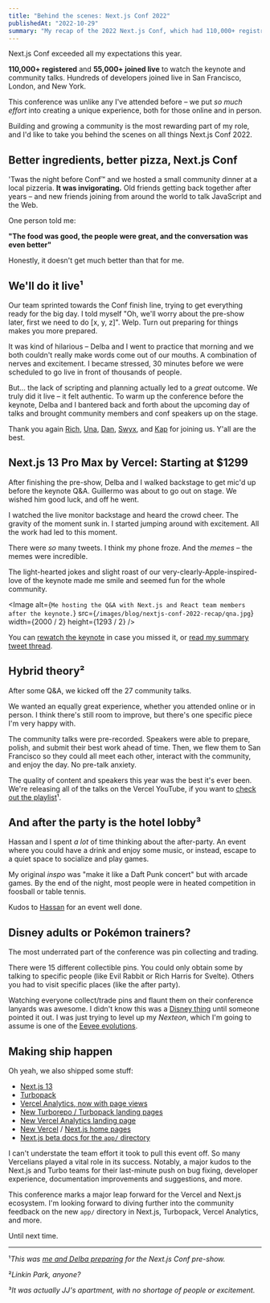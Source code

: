 ```yaml
---
title: "Behind the scenes: Next.js Conf 2022"
publishedAt: "2022-10-29"
summary: "My recap of the 2022 Next.js Conf, which had 110,000+ registrants and 55,000+ developers joining live."
---
```


Next.js Conf exceeded all my expectations this year.

**110,000+ registered** and **55,000+ joined live** to watch the keynote and community talks. Hundreds of developers joined live in San Francisco, London, and New York.

This conference was unlike any I've attended before – we put _so much effort_ into creating a unique experience, both for those online and in person.

Building and growing a community is the most rewarding part of my role, and I'd like to take you behind the scenes on all things Next.js Conf 2022.

<StaticTweet id="1584969722189484032" />

## Better ingredients, better pizza, Next.js Conf

'Twas the night before Conf™️ and we hosted a small community dinner at a local pizzeria. **It was invigorating.** Old friends getting back together after years – and new friends joining from around the world to talk JavaScript and the Web.

<StaticTweet id="1585755520543039488" />

One person told me:

**"The food was good, the people were great, and the conversation was even better"**

Honestly, it doesn't get much better than that for me.

## We'll do it live¹

Our team sprinted towards the Conf finish line, trying to get everything ready for the big day. I told myself "Oh, we'll worry about the pre-show later, first we need to do [x, y, z]". Welp. Turn out preparing for things makes you more prepared.

It was kind of hilarious – Delba and I went to practice that morning and we both couldn't really make words come out of our mouths. A combination of nerves and excitement. I became stressed, 30 minutes before we were scheduled to go live in front of thousands of people.

But... the lack of scripting and planning actually led to a _great_ outcome. We truly did it live – it felt authentic. To warm up the conference before the keynote, Delba and I bantered back and forth about the upcoming day of talks and brought community members and conf speakers up on the stage.

<StaticTweet id="1584956560832614400" />

Thank you again [Rich](https://twitter.com/Rich_Harris), [Una](https://twitter.com/Una), [Dan](https://twitter.com/dan_abramov), [Swyx](https://twitter.com/swyx), and [Kap](https://twitter.com/kapehe_ok) for joining us. Y'all are the best.

## Next.js 13 Pro Max by Vercel: Starting at $1299

After finishing the pre-show, Delba and I walked backstage to get mic'd up before the keynote Q&A. Guillermo was about to go out on stage. We wished him good luck, and off he went.

I watched the live monitor backstage and heard the crowd cheer. The gravity of the moment sunk in. I started jumping around with excitement. All the work had led to this moment.

There were _so_ many tweets. I think my phone froze. And the _memes_ – the memes were incredible.

<StaticTweet id="1584974847306002432" />

The light-hearted jokes and slight roast of our very-clearly-Apple-inspired-love of the keynote made me smile and seemed fun for the whole community.

<Image
    alt={`Me hosting the Q&A with Next.js and React team members after the keynote.`}
    src={`/images/blog/nextjs-conf-2022-recap/qna.jpg`}
    width={2000 / 2}
    height={1293 / 2}
/>

You can [rewatch the keynote](https://www.youtube.com/watch?v=NiknNI_0J48) in case you missed it, or [read my summary tweet thread](https://twitter.com/leeerob/status/1585349567410626560).

## Hybrid theory²

After some Q&A, we kicked off the 27 community talks.

We wanted an equally great experience, whether you attended online or in person. I think there's still room to improve, but there's one specific piece I'm very happy with.

The community talks were pre-recorded. Speakers were able to prepare, polish, and submit their best work ahead of time. Then, we flew them to San Francisco so they could all meet each other, interact with the community, and enjoy the day. No pre-talk anxiety.

The quality of content and speakers this year was the best it's ever been. We're releasing all of the talks on the Vercel YouTube, if you want to [check out the playlist](https://www.youtube.com/playlist?list=PLBnKlKpPeagll1CCK08EvjqgCq0C_dXZq&)¹.

## And after the party is the hotel lobby³

Hassan and I spent _a lot_ of time thinking about the after-party. An event where you could have a drink and enjoy some music, or instead, escape to a quiet space to socialize and play games.

<StaticTweet id="1585134730017935360" />

My original _inspo_ was "make it like a Daft Punk concert" but with arcade games. By the end of the night, most people were in heated competition in foosball or table tennis.

Kudos to [Hassan](https://twitter.com/nutlope) for an event well done.

## Disney adults or Pokémon trainers?

The most underrated part of the conference was pin collecting and trading.

There were 15 different collectible pins. You could only obtain some by talking to specific people (like Evil Rabbit or Rich Harris for Svelte). Others you had to visit specific places (like the after party).

<StaticTweet id="1585015842659786752" />

Watching everyone collect/trade pins and flaunt them on their conference lanyards was awesome. I didn't know this was a [Disney thing](https://www.shopdisney.com/toys-collectibles/collectibles/pins/) until someone pointed it out. I was just trying to level up my _Nexteon_, which I'm going to assume is one of the [Eevee evolutions](<https://bulbapedia.bulbagarden.net/wiki/Eevee_(Pok%C3%A9mon)>).

## Making ship happen

Oh yeah, we also shipped some stuff:

-   [Next.js 13](http://nextjs.org/13)
-   [Turbopack](https://vercel.com/blog/turbopack)
-   [Vercel Analytics, now with page views](https://vercel.com/blog/vercel-acquires-splitbee)
-   [New Turborepo / Turbopack landing pages](https://turbo.build/)
-   [New Vercel Analytics landing page](https://vercel.com/analytics)
-   [New Vercel](https://vercel.com/home) / [Next.js home pages](http://nextjs.org/)
-   [Next.js beta docs for the `app/` directory](https://beta.nextjs.org/docs)

I can't understate the team effort it took to pull this event off. So many Vercelians played a vital role in its success. Notably, a major kudos to the Next.js and Turbo teams for their last-minute push on bug fixing, developer experience, documentation improvements and suggestions, and more.

This conference marks a major leap forward for the Vercel and Next.js ecosystem. I'm looking forward to diving further into the community feedback on the new `app/` directory in Next.js, Turbopack, Vercel Analytics, and more.

Until next time.

---

¹*This was [me and Delba preparing](https://www.youtube.com/watch?v=vu2NK5REvWM) for the Next.js Conf pre-show.*

²*Linkin Park, anyone?*

³*It was actually JJ's apartment, with no shortage of people or excitement.*
